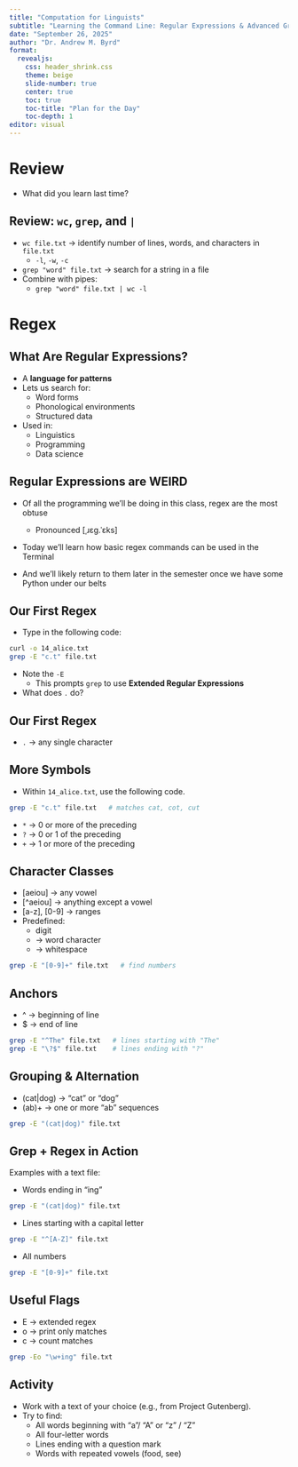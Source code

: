 ```yaml
---
title: "Computation for Linguists"
subtitle: "Learning the Command Line: Regular Expressions & Advanced Grep"
date: "September 26, 2025"
author: "Dr. Andrew M. Byrd"
format:
  revealjs:
    css: header_shrink.css
    theme: beige
    slide-number: true
    center: true
    toc: true
    toc-title: "Plan for the Day"
    toc-depth: 1
editor: visual
---
```


# Review

-   What did you learn last time?

## Review: `wc`, `grep`, and `|`

-   `wc file.txt` → identify number of lines, words, and characters in `file.txt`
    -   `-l`, `-w`, `-c`
-   `grep "word" file.txt` → search for a string in a file
-   Combine with pipes:
    -   `grep "word" file.txt | wc -l`

# Regex

## What Are Regular Expressions?

-   A **language for patterns**
-   Lets us search for:
    -   Word forms
    -   Phonological environments
    -   Structured data
-   Used in:
    -   Linguistics
    -   Programming
    -   Data science

## Regular Expressions are WEIRD

-   Of all the programming we'll be doing in this class, regex are the most obtuse

    -   Pronounced [ˌɹɛg.ˈɛks]

-   Today we'll learn how basic regex commands can be used in the Terminal

-   And we'll likely return to them later in the semester once we have some Python under our belts

## Our First Regex

- Type in the following code:

``` bash
curl -o 14_alice.txt 
grep -E "c.t" file.txt
```
-   Note the `-E` 
    - This prompts `grep` to use **Extended Regular Expressions**
- What does `.` do?

## Our First Regex

-   `.` → any single character\

## More Symbols

- Within `14_alice.txt`, use the following code.


```bash
grep -E "c.t" file.txt   # matches cat, cot, cut
```

-   `*` → 0 or more of the preceding\
-   `?` → 0 or 1 of the preceding\
-   `+` → 1 or more of the preceding


## Character Classes

-   \[aeiou\] → any vowel
-   \[\^aeiou\] → anything except a vowel
-   \[a-z\], \[0-9\] → ranges
-   Predefined:
    -   \d → digit
    -   \w → word character
    -   \s → whitespace

``` bash
grep -E "[0-9]+" file.txt   # find numbers
```

## Anchors

-   \^ → beginning of line
-   \$ → end of line

``` bash
grep -E "^The" file.txt   # lines starting with "The"
grep -E "\?$" file.txt    # lines ending with "?"
```

## Grouping & Alternation

-   (cat\|dog) → "cat" or "dog"
-   (ab)+ → one or more “ab” sequences

``` bash
grep -E "(cat|dog)" file.txt
```

## Grep + Regex in Action

Examples with a text file:

-   Words ending in “ing”

``` bash
grep -E "(cat|dog)" file.txt
```

-   Lines starting with a capital letter

``` bash
grep -E "^[A-Z]" file.txt
```

-   All numbers

``` bash
grep -E "[0-9]+" file.txt
```

## Useful Flags

-   E → extended regex
-   o → print only matches
-   c → count matches

``` bash
grep -Eo "\w+ing" file.txt
```

## Activity

-   Work with a text of your choice (e.g., from Project Gutenberg).
-   Try to find:
    -   All words beginning with "a"/ "A" or "z" / "Z"
    -   All four-letter words
    -   Lines ending with a question mark
    -   Words with repeated vowels (food, see)

<!-- -   Treasure Hunt, practicing everything they've done so far -->

<!-- <https://regex101.com/> -->
